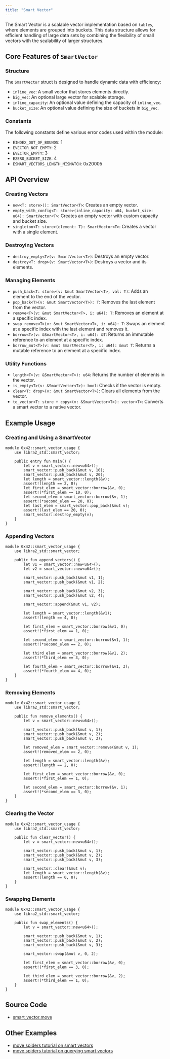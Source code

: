 ```yaml
---
title: "Smart Vector"
---
```


The Smart Vector is a scalable vector implementation based on `tables`, where elements are grouped into buckets. This data structure allows for efficient handling of large data sets by combining the flexibility of small vectors with the scalability of larger structures.

## Core Features of `SmartVector`

### Structure

The `SmartVector` struct is designed to handle dynamic data with efficiency:

- `inline_vec`: A small vector that stores elements directly.
- `big_vec`: An optional large vector for scalable storage.
- `inline_capacity`: An optional value defining the capacity of `inline_vec`.
- `bucket_size`: An optional value defining the size of buckets in `big_vec`.

### Constants

The following constants define various error codes used within the module:

- `EINDEX_OUT_OF_BOUNDS`: 1
- `EVECTOR_NOT_EMPTY`: 2
- `EVECTOR_EMPTY`: 3
- `EZERO_BUCKET_SIZE`: 4
- `ESMART_VECTORS_LENGTH_MISMATCH`: 0x20005

## API Overview

### Creating Vectors

- `new<T: store>(): SmartVector<T>`: Creates an empty vector.
- `empty_with_config<T: store>(inline_capacity: u64, bucket_size: u64): SmartVector<T>`: Creates an empty vector with custom capacity and bucket size.
- `singleton<T: store>(element: T): SmartVector<T>`: Creates a vector with a single element.

### Destroying Vectors

- `destroy_empty<T>(v: SmartVector<T>)`: Destroys an empty vector.
- `destroy<T: drop>(v: SmartVector<T>)`: Destroys a vector and its elements.

### Managing Elements

- `push_back<T: store>(v: &mut SmartVector<T>, val: T)`: Adds an element to the end of the vector.
- `pop_back<T>(v: &mut SmartVector<T>): T`: Removes the last element from the vector.
- `remove<T>(v: &mut SmartVector<T>, i: u64): T`: Removes an element at a specific index.
- `swap_remove<T>(v: &mut SmartVector<T>, i: u64): T`: Swaps an element at a specific index with the last element and removes it.
- `borrow<T>(v: &SmartVector<T>, i: u64): &T`: Returns an immutable reference to an element at a specific index.
- `borrow_mut<T>(v: &mut SmartVector<T>, i: u64): &mut T`: Returns a mutable reference to an element at a specific index.

### Utility Functions

- `length<T>(v: &SmartVector<T>): u64`: Returns the number of elements in the vector.
- `is_empty<T>(v: &SmartVector<T>): bool`: Checks if the vector is empty.
- `clear<T: drop>(v: &mut SmartVector<T>)`: Clears all elements from the vector.
- `to_vector<T: store + copy>(v: &SmartVector<T>): vector<T>`: Converts a smart vector to a native vector.

## Example Usage

### Creating and Using a SmartVector

```move filename="smart_vector.move"
module 0x42::smart_vector_usage {
    use libra2_std::smart_vector;

    public entry fun main() {
        let v = smart_vector::new<u64>();
        smart_vector::push_back(&mut v, 10);
        smart_vector::push_back(&mut v, 20);
        let length = smart_vector::length(&v);
        assert!(length == 2, 0);
        let first_elem = smart_vector::borrow(&v, 0);
        assert!(*first_elem == 10, 0);
        let second_elem = smart_vector::borrow(&v, 1);
        assert!(*second_elem == 20, 0);
        let last_elem = smart_vector::pop_back(&mut v);
        assert!(last_elem == 20, 0);
        smart_vector::destroy_empty(v);
    }
}
```

### Appending Vectors

```move filename="smart_vector.move"
module 0x42::smart_vector_usage {
    use libra2_std::smart_vector;

    public fun append_vectors() {
        let v1 = smart_vector::new<u64>();
        let v2 = smart_vector::new<u64>();

        smart_vector::push_back(&mut v1, 1);
        smart_vector::push_back(&mut v1, 2);

        smart_vector::push_back(&mut v2, 3);
        smart_vector::push_back(&mut v2, 4);

        smart_vector::append(&mut v1, v2);

        let length = smart_vector::length(&v1);
        assert!(length == 4, 0);

        let first_elem = smart_vector::borrow(&v1, 0);
        assert!(*first_elem == 1, 0);

        let second_elem = smart_vector::borrow(&v1, 1);
        assert!(*second_elem == 2, 0);

        let third_elem = smart_vector::borrow(&v1, 2);
        assert!(*third_elem == 3, 0);

        let fourth_elem = smart_vector::borrow(&v1, 3);
        assert!(*fourth_elem == 4, 0);
    }
}
```

### Removing Elements

```move filename="smart_vector.move"
module 0x42::smart_vector_usage {
    use libra2_std::smart_vector;

    public fun remove_elements() {
        let v = smart_vector::new<u64>();

        smart_vector::push_back(&mut v, 1);
        smart_vector::push_back(&mut v, 2);
        smart_vector::push_back(&mut v, 3);

        let removed_elem = smart_vector::remove(&mut v, 1);
        assert!(removed_elem == 2, 0);

        let length = smart_vector::length(&v);
        assert!(length == 2, 0);

        let first_elem = smart_vector::borrow(&v, 0);
        assert!(*first_elem == 1, 0);

        let second_elem = smart_vector::borrow(&v, 1);
        assert!(*second_elem == 3, 0);
    }
}
```

### Clearing the Vector

```move filename="smart_vector.move"
module 0x42::smart_vector_usage {
    use libra2_std::smart_vector;

    public fun clear_vector() {
        let v = smart_vector::new<u64>();

        smart_vector::push_back(&mut v, 1);
        smart_vector::push_back(&mut v, 2);
        smart_vector::push_back(&mut v, 3);

        smart_vector::clear(&mut v);
        let length = smart_vector::length(&v);
        assert!(length == 0, 0);
    }
}
```

### Swapping Elements

```move filename="smart_vector.move"
module 0x42::smart_vector_usage {
    use libra2_std::smart_vector;

    public fun swap_elements() {
        let v = smart_vector::new<u64>();

        smart_vector::push_back(&mut v, 1);
        smart_vector::push_back(&mut v, 2);
        smart_vector::push_back(&mut v, 3);

        smart_vector::swap(&mut v, 0, 2);

        let first_elem = smart_vector::borrow(&v, 0);
        assert!(*first_elem == 3, 0);

        let third_elem = smart_vector::borrow(&v, 2);
        assert!(*third_elem == 1, 0);
    }
}
```

## Source Code

- [smart\_vector.move](https://github.com/libra2org/libra2-core/blob/main/libra2-move/framework/libra2-stdlib/sources/data_structures/smart_vector.move)

## Other Examples

- [move spiders tutorial on smart vectors](https://movespiders.com/courses/modules/datastructures/lessonId/6)
- [move spiders tutorial on querying smart vectors](https://movespiders.com/courses/modules/datastructures/lessonId/9)
